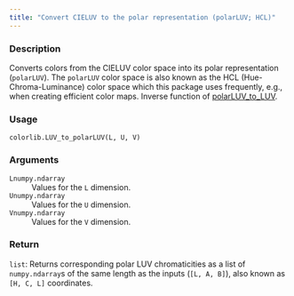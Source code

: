 ```yaml
---
title: "Convert CIELUV to the polar representation (polarLUV; HCL)"
---
```


### Description

Converts colors from the CIELUV color space into its polar
representation (`polarLUV`). The `polarLUV` color space
is also known as the HCL (Hue-Chroma-Luminance) color space
which this package uses frequently, e.g., when creating
efficient color maps. Inverse function of [polarLUV_to_LUV](colorspace.colorlib.colorlib.polarLUV_to_LUV.qmd).

### Usage

<pre><code class='language-python'>colorlib.LUV_to_polarLUV(L, U, V)</code></pre>

### Arguments

<dl class="pyp-list param-list">
  <dt style = "white-space: nowrap; font-family: monospace; vertical-align: top">
   <code id="colorspace.colorlib.colorlib.LUV_to_polarLUV:L">L</code><code class="argument-class">numpy.ndarray</code>
  </dt>
 <dd>Values for the `L` dimension.</dd>
  <dt style = "white-space: nowrap; font-family: monospace; vertical-align: top">
   <code id="colorspace.colorlib.colorlib.LUV_to_polarLUV:U">U</code><code class="argument-class">numpy.ndarray</code>
  </dt>
 <dd>Values for the `U` dimension.</dd>
  <dt style = "white-space: nowrap; font-family: monospace; vertical-align: top">
   <code id="colorspace.colorlib.colorlib.LUV_to_polarLUV:V">V</code><code class="argument-class">numpy.ndarray</code>
  </dt>
 <dd>Values for the `V` dimension.</dd>
</dl>

### Return

<code>list</code>: Returns corresponding polar LUV chromaticities as a list of
`numpy.ndarray`s of the same length as the inputs (`[L, A, B]`),
also known as `[H, C, L]` coordinates.
